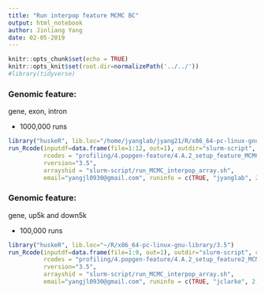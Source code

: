 ```yaml
---
title: "Run interpop feature MCMC BC"
output: html_notebook
author: Jinliang Yang
date: 02-05-2019
---
```



```r
knitr::opts_chunk$set(echo = TRUE) 
knitr::opts_knit$set(root.dir=normalizePath('../../')) 
#library(tidyverse)
```




### Genomic feature:
gene, exon, intron

- 1000,000 runs
```r
library("huskeR", lib.loc="/home/jyanglab/jyang21/R/x86_64-pc-linux-gnu-library/3.5")
run_Rcode(inputdf=data.frame(file=1:12, out=1), outdir="slurm-script", cmdno=1,
          rcodes = "profiling/4.popgen-feature/4.A.2_setup_feature_MCMC.R",
          rversion="3.5",
          arrayshid = "slurm-script/run_MCMC_interpop_array.sh",
          email="yangjl0930@gmail.com", runinfo = c(TRUE, "jyanglab", 2, "4G", "36:00:00"))


```

### Genomic feature:
gene, up5k and down5k

- 100,000 runs
```r
library("huskeR", lib.loc="~/R/x86_64-pc-linux-gnu-library/3.5")
run_Rcode(inputdf=data.frame(file=1:9, out=1), outdir="slurm-script", cmdno=1,
          rcodes = "profiling/4.popgen-feature/4.A.2_setup_feature2_MCMC.R",
          rversion="3.5",
          arrayshid = "slurm-script/run_MCMC_interpop_array.sh",
          email="yangjl0930@gmail.com", runinfo = c(TRUE, "jclarke", 2, "4G", "36:00:00"))

```


